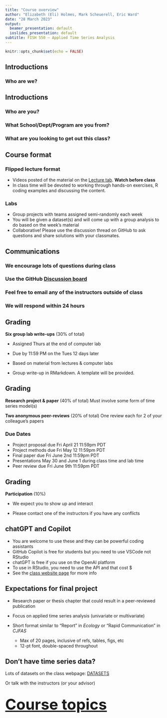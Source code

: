 ```yaml
---
title: "Course overview"
author: "Elizabeth (Eli) Holmes, Mark Scheuerell, Eric Ward"
date: "28 March 2023"
output:
  beamer_presentation: default
  ioslides_presentation: default
subtitle: FISH 550 – Applied Time Series Analysis
---
```


```r
knitr::opts_chunk$set(echo = FALSE)
```

## Introductions

### Who are we?


## Introductions

### Who are you?

### What School/Dept/Program are you from?

### What are you looking to get out this class?  


## Course format

### Flipped lecture format

* Videos posted of the material on the [Lecture tab](https://atsa-es.github.io/atsa/lectures.html). **Watch before class**
* In class time will be devoted to working through hands-on exercises, R coding examples and discussing the content.

### Labs

* Group projects with teams assigned semi-randomly each week
* You will be given a dataset(s) and will come up with a group analysis to do based on the week's material
* Collaborative! Please use the discussion thread on GitHub to ask questions and share solutions with your classmates.


## Communications

### We encourage lots of questions during class

### Use the GitHub [Discussion board](https://github.com/atsa-es/fish550-2023/discussions)

### Feel free to email any of the instructors outside of class

### We will respond within 24 hours


## Grading

__Six group lab write-ups__ (30% of total)  

* Assigned Thurs at the end of computer lab  

* Due by 11:59 PM on the Tues 12 days later  

* Based on material from lectures & computer labs

* Group write-up in RMarkdown. A template will be provided.


## Grading

__Research project & paper__ (40% of total)  Must involve some form of time series model(s)

__Two anonymous peer-reviews__ (20% of total) One review each for 2 of your colleague’s papers

### Due Dates

* Project proposal due Fri April 21 11:59pm PDT
* Project methods due Fri May 12 11:59pm PDT
* Final paper due Fri June 2nd 11:59pm PDT
* Presentations May 30 and June 1 during class time and lab time
* Peer review due Fri June 9th 11:59pm PDT


## Grading

__Participation__ (10%)  

* We expect you to show up and interact

* Please contact one of the instructors if you have any conflicts

## chatGPT and Copilot

* You are welcome to use these and they can be powerful coding assistants
* GitHub Copilot is free for students but you need to use VSCode not RStudio
* chatGPT is free if you use on the OpenAI platform
* To use in RStudio, you need to use the API and that cost $
* See the [class website page](https://atsa-es.github.io/atsa/syllabus.html#chatGPT_and_co-pilot) for more info
    

## Expectations for final project

* Research paper or thesis chapter that could result in a peer-reviewed publication

* Focus on applied time series analysis (univariate or multivariate)  
    
* Short format similar to “Report” in _Ecology_ or “Rapid Communication” in _CJFAS_
    - Max of 20 pages, inclusive of refs, tables, figs, etc
    - 12-pt font, double-spaced throughout


## Don't have time series data?

Lots of datasets on the class webpage: [DATASETS](https://atsa-es.github.io/atsa/data_sets.html)

Or talk with the instructors (or your advisor)


## {.flexbox .vcenter .bigger}

<font size="10">
[__Course topics__](https://atsa-es.github.io/atsa) 
</font>

